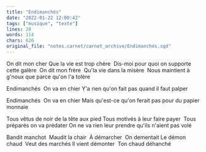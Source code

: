```yaml
---
title: "Endimanchés"
date: "2022-01-22 12:00:42"
tags: ["musique", "texte"]
lines: 28
words: 114
chars: 626
original_file: "notes.carnet/carnet_archive/Endimanchés.sqd"
---
```


On dit mon cher
Que la vie est trop chère 
Dis-moi pour quoi on supporte cette galère 
On dit mon frère 
Qu'la vie dans la misère 
Nous maintient à g'noux que parce qu'on l'a tolère 

Endimanchés 
On va en chier
Y'a rien qu'on fait pas quand il faut palper

Endimanchés 
On va en chier
Mais qu'est-ce qu'on ferait pas pour du papier monnaie 

Tous vêtus de noir de la tête aux pied
Tous motivés à leur faire payer 
Tous préparés on va prédater
On ne va rien leur prendre qu'ils n'aient pas volé 

Bandit manchot 
Maudit la chair 
À démarcher 
On dementait
Le démon chaud 
Veut des marchés
Il vient démonter 
Ton chaud déhanché